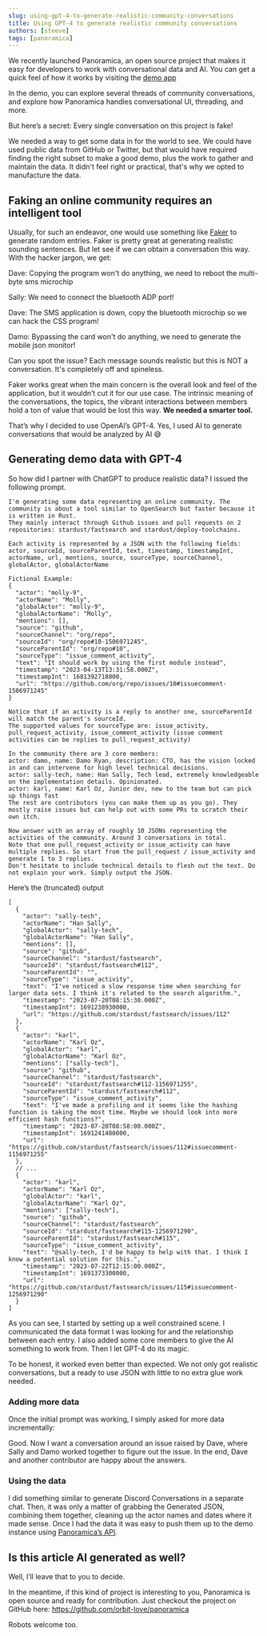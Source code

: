 ```yaml
---
slug: using-gpt-4-to-generate-realistic-community-conversations
title: Using GPT-4 to generate realistic community conversations
authors: [steeve]
tags: [panoramica]
---
```



We recently launched Panoramica, an open source project that makes it easy for developers to work with conversational data and AI.
You can get a quick feel of how it works by visiting the [demo app](https://demo.panoramica.ai/projects/clkl72myr0000mk081rd0m45g)

In the demo, you can explore several threads of community conversations, and explore how Panoramica handles conversational UI, threading, and more.

But here’s a secret: Every single conversation on this project is fake!

<div className="margin-vert--lg center">
  <ThemedImage
    alt="Panoramica demo conversation"
    sources={{
      light: "/img/demo-site-conversation.jpg",
      dark: "/img/demo-site-conversation-dark.jpg",
    }}
    style={{}}
  />
</div>

We needed a way to get some data in for the world to see. We could have used public data from GitHub or Twitter, but that would have required finding the right subset to make a good demo, plus the work to gather and maintain the data. It didn't feel right or practical, that's why we opted to manufacture the data.

## Faking an online community requires an intelligent tool

Usually, for such an endeavor, one would use something like [Faker](https://fakerjs.dev/) to generate random entries. Faker is pretty great at generating realistic sounding sentences. But let see if we can obtain a conversation this way. With the hacker jargon, we get:

<div className="padding-left--sm monospace">
  <p>
    Dave: Copying the program won't do anything, we need to reboot the
    multi-byte sms microchip
  </p>
  <p>Sally: We need to connect the bluetooth ADP port!</p>
  <p>
    Dave: The SMS application is down, copy the bluetooth microchip so we can
    hack the CSS program!
  </p>
  <p>
    Damo: Bypassing the card won't do anything, we need to generate the mobile
    json monitor!
  </p>
</div>

Can you spot the issue? Each message sounds realistic but this is NOT a conversation. It's completely off and spineless.

Faker works great when the main concern is the overall look and feel of the application, but it wouldn’t cut it for our use case. The intrinsic meaning of the conversations, the topics, the vibrant interactions between members hold a ton of value that would be lost this way. **We needed a smarter tool.**

That’s why I decided to use OpenAI’s GPT-4. Yes, I used AI to generate conversations that would be analyzed by AI 😅

## Generating demo data with GPT-4

So how did I partner with ChatGPT to produce realistic data? I issued the following prompt.

```
I'm generating some data representing an online community. The community is about a tool similar to OpenSearch but faster because it is written in Rust.
They mainly interact through Github issues and pull requests on 2 repositories: stardust/fastsearch and stardust/deploy-toolchains.

Each activity is represented by a JSON with the following fields: actor, sourceId, sourceParentId, text, timestamp, timestampInt, actorName, url, mentions, source, sourceType, sourceChannel, globalActor, globalActorName

Fictional Example:
{
  "actor": "molly-9",
  "actorName": "Molly",
  "globalActor": "molly-9",
  "globalActorName": "Molly",
  "mentions": [],
  "source": "github",
  "sourceChannel": "org/repo",
  "sourceId": "org/repo#10-1506971245",
  "sourceParentId": "org/repo#10",
  "sourceType": "issue_comment_activity",
  "text": "It should work by using the first module instead",
  "timestamp": "2023-04-13T13:31:58.000Z",
  "timestampInt": 1681392718000,
  "url": "https://github.com/org/repo/issues/10#issuecomment-1506971245"
}

Notice that if an activity is a reply to another one, sourceParentId will match the parent's sourceId.
The supported values for sourceType are: issue_activity, pull_request_activity, issue_comment_activity (issue comment activities can be replies to pull_request_activity)

In the community there are 3 core members:
actor: damo, name: Damo Ryan, description: CTO, has the vision locked in and can intervene for high level technical decisions.
actor: sally-tech, name: Han Sally, Tech lead, extremely knowledgeable on the implementation details. Opinionated.
actor: karl, name: Karl Oz, Junior dev, new to the team but can pick up things fast
The rest are contributors (you can make them up as you go). They mostly raise issues but can help out with some PRs to scratch their own itch.

Now answer with an array of roughly 10 JSONs representing the activities of the community. Around 3 conversations in total.
Note that one pull_request_activity or issue_activity can have multiple replies. So start from the pull_request / issue_activity and generate 1 to 3 replies.
Don't hesitate to include technical details to flesh out the text. Do not explain your work. Simply output the JSON.
```

Here’s the (truncated) output

```jsonc
[
  {
    "actor": "sally-tech",
    "actorName": "Han Sally",
    "globalActor": "sally-tech",
    "globalActorName": "Han Sally",
    "mentions": [],
    "source": "github",
    "sourceChannel": "stardust/fastsearch",
    "sourceId": "stardust/fastsearch#112",
    "sourceParentId": "",
    "sourceType": "issue_activity",
    "text": "I've noticed a slow response time when searching for larger data sets. I think it's related to the search algorithm.",
    "timestamp": "2023-07-20T08:15:30.000Z",
    "timestampInt": 1691238930000,
    "url": "https://github.com/stardust/fastsearch/issues/112"
  },
  {
    "actor": "karl",
    "actorName": "Karl Oz",
    "globalActor": "karl",
    "globalActorName": "Karl Oz",
    "mentions": ["sally-tech"],
    "source": "github",
    "sourceChannel": "stardust/fastsearch",
    "sourceId": "stardust/fastsearch#112-1156971255",
    "sourceParentId": "stardust/fastsearch#112",
    "sourceType": "issue_comment_activity",
    "text": "I've made a profiling and it seems like the hashing function is taking the most time. Maybe we should look into more efficient hash functions?",
    "timestamp": "2023-07-20T08:58:00.000Z",
    "timestampInt": 1691241480000,
    "url": "https://github.com/stardust/fastsearch/issues/112#issuecomment-1156971255"
  },
  // ...
  {
    "actor": "karl",
    "actorName": "Karl Oz",
    "globalActor": "karl",
    "globalActorName": "Karl Oz",
    "mentions": ["sally-tech"],
    "source": "github",
    "sourceChannel": "stardust/fastsearch",
    "sourceId": "stardust/fastsearch#115-1256971290",
    "sourceParentId": "stardust/fastsearch#115",
    "sourceType": "issue_comment_activity",
    "text": "@sally-tech, I'd be happy to help with that. I think I know a potential solution for this.",
    "timestamp": "2023-07-22T12:15:00.000Z",
    "timestampInt": 1691373300000,
    "url": "https://github.com/stardust/fastsearch/issues/115#issuecomment-1256971290"
  }
]
```

As you can see, I started by setting up a well constrained scene. I communicated the data format I was looking for and the relationship between each entry.
I also added some core members to give the AI something to work from. Then I let GPT-4 do its magic.

To be honest, it worked even better than expected. We not only got realistic conversations, but a ready to use JSON with little to no extra glue work needed.

### Adding more data

Once the initial prompt was working, I simply asked for more data incrementally:

<div className="padding-left--sm monospace">
  Good. Now I want a conversation around an issue raised by Dave, where Sally
  and Damo worked together to figure out the issue. In the end, Dave and another
  contributor are happy about the answers.
</div>

### Using the data

I did something similar to generate Discord Conversations in a separate chat.
Then, it was only a matter of grabbing the Generated JSON, combining them together, cleaning up the actor names and dates where it made sense.
Once I had the data it was easy to push them up to the demo instance using [Panoramica’s API](https://panoramica.ai/docs/developer-guides/import-data-via-api).

## Is this article AI generated as well?

Well, I’ll leave that to you to decide.

In the meantime, if this kind of project is interesting to you, Panoramica is open source and ready for contribution. Just checkout the project on GitHub here: https://github.com/orbit-love/panoramica

Robots welcome too.
